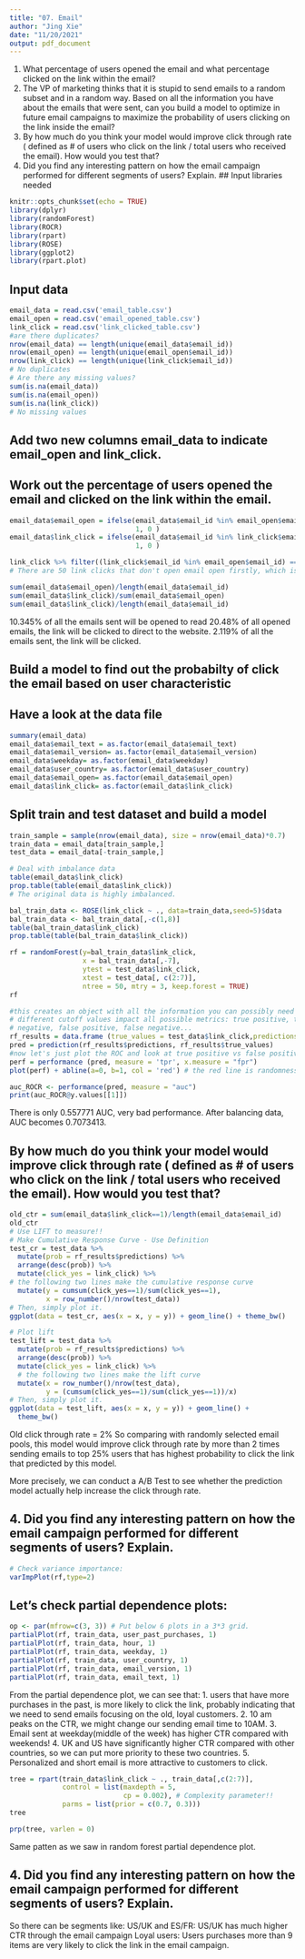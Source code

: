 ```yaml
---
title: "07. Email"
author: "Jing Xie"
date: "11/20/2021"
output: pdf_document
---
```

1. What percentage of users opened the email and what percentage clicked on the link within the email?
2. The VP of marketing thinks that it is stupid to send emails to a random subset and in a random way. Based on all the information you have about the emails that were sent, can you build a model to optimize in future email campaigns to maximize the probability of users clicking on the link inside the email?
3. By how much do you think your model would improve click through rate ( defined as # of users who click on the link / total users who received the email). How would you test that?
4. Did you find any interesting pattern on how the email campaign performed for different segments of users? Explain.
## Input libraries needed
```r
knitr::opts_chunk$set(echo = TRUE)
library(dplyr)
library(randomForest)
library(ROCR)
library(rpart)
library(ROSE)
library(ggplot2)
library(rpart.plot)
```

## Input data
```r
email_data = read.csv('email_table.csv')
email_open = read.csv('email_opened_table.csv')
link_click = read.csv('link_clicked_table.csv')
#are there duplicates?
nrow(email_data) == length(unique(email_data$email_id))
nrow(email_open) == length(unique(email_open$email_id))
nrow(link_click) == length(unique(link_click$email_id))
# No duplicates
# Are there any missing values?
sum(is.na(email_data))
sum(is.na(email_open))
sum(is.na(link_click))
# No missing values
```
## Add two new columns email_data to indicate email_open and link_click.
## Work out the percentage of users opened the email and clicked on the link within the email.
```r
email_data$email_open = ifelse(email_data$email_id %in% email_open$email_id,
                               1, 0 )
email_data$link_click = ifelse(email_data$email_id %in% link_click$email_id,
                               1, 0 )

link_click %>% filter((link_click$email_id %in% email_open$email_id) ==FALSE )
# There are 50 link clicks that don't open email open firstly, which is weird.

sum(email_data$email_open)/length(email_data$email_id)
sum(email_data$link_click)/sum(email_data$email_open)
sum(email_data$link_click)/length(email_data$email_id)
```
10.345% of all the emails sent will be opened to read
20.48% of all opened emails, the link will be clicked to direct to the website.
2.119% of all the emails sent, the link will be clicked.

## Build a model to find out the probabilty of click the email based on user characteristic
## Have a look at the data file
```r
summary(email_data)
email_data$email_text = as.factor(email_data$email_text)
email_data$email_version= as.factor(email_data$email_version)
email_data$weekday= as.factor(email_data$weekday)
email_data$user_country= as.factor(email_data$user_country)
email_data$email_open= as.factor(email_data$email_open)
email_data$link_click= as.factor(email_data$link_click)
```

## Split train and test dataset and build a model
```r
train_sample = sample(nrow(email_data), size = nrow(email_data)*0.7)
train_data = email_data[train_sample,]
test_data = email_data[-train_sample,]

# Deal with imbalance data
table(email_data$link_click)
prop.table(table(email_data$link_click))
# The original data is highly imbalanced.

bal_train_data <- ROSE(link_click ~ ., data=train_data,seed=5)$data
bal_train_data <- bal_train_data[,-c(1,8)]
table(bal_train_data$link_click)
prop.table(table(bal_train_data$link_click))

rf = randomForest(y=bal_train_data$link_click,
                  x = bal_train_data[,-7],
                  ytest = test_data$link_click, 
                  xtest = test_data[, c(2:7)],
                  ntree = 50, mtry = 3, keep.forest = TRUE) 
rf

```


```r
#this creates an object with all the information you can possibly need about how
# different cutoff values impact all possible metrics: true positive, true 
# negative, false positive, false negative...
rf_results = data.frame (true_values = test_data$link_click,predictions = rf$test$votes[,2])
pred = prediction(rf_results$predictions, rf_results$true_values)
#now let's just plot the ROC and look at true positive vs false positive
perf = performance (pred, measure = 'tpr', x.measure = "fpr")
plot(perf) + abline(a=0, b=1, col = 'red') # the red line is randomness
```
```r
auc_ROCR <- performance(pred, measure = "auc")
print(auc_ROCR@y.values[[1]])
```
There is only 0.557771 AUC, very bad performance.
After balancing data, AUC becomes 0.7073413.

## By how much do you think your model would improve click through rate ( defined as # of users who click on the link / total users who received the email). How would you test that?
```r
old_ctr = sum(email_data$link_click==1)/length(email_data$email_id)
old_ctr
# Use LIFT to measure!!
# Make Cumulative Response Curve - Use Definition
test_cr = test_data %>% 
  mutate(prob = rf_results$predictions) %>%
  arrange(desc(prob)) %>%
  mutate(click_yes = link_click) %>%
# the following two lines make the cumulative response curve 
  mutate(y = cumsum(click_yes==1)/sum(click_yes==1),
         x = row_number()/nrow(test_data))
# Then, simply plot it.
ggplot(data = test_cr, aes(x = x, y = y)) + geom_line() + theme_bw()

# Plot lift
test_lift = test_data %>%
  mutate(prob = rf_results$predictions) %>% 
  arrange(desc(prob)) %>%
  mutate(click_yes = link_click) %>% 
  # the following two lines make the lift curve 
  mutate(x = row_number()/nrow(test_data),
         y = (cumsum(click_yes==1)/sum(click_yes==1))/x)
# Then, simply plot it.
ggplot(data = test_lift, aes(x = x, y = y)) + geom_line() +
  theme_bw()

```

Old click through rate = 2%
So comparing with randomly selected email pools, this model would improve click through rate by more than 2 times sending emails to top 25% users that has highest probability to click the link that predicted by this model.

More precisely, we can conduct a A/B Test to see whether the prediction model actually help increase the click through rate.

## 4. Did you find any interesting pattern on how the email campaign performed for different segments of users? Explain.

```r
# Check variance importance:
varImpPlot(rf,type=2)
```

## Let’s check partial dependence plots:
```r
op <- par(mfrow=c(3, 3)) # Put below 6 plots in a 3*3 grid.
partialPlot(rf, train_data, user_past_purchases, 1) 
partialPlot(rf, train_data, hour, 1)
partialPlot(rf, train_data, weekday, 1)
partialPlot(rf, train_data, user_country, 1)
partialPlot(rf, train_data, email_version, 1)
partialPlot(rf, train_data, email_text, 1)
```
From the partial dependence plot, we can see that:
1. users that have more purchases in the past, is more likely to click the link, probably indicating that we need to send emails focusing on the old, loyal customers.
2. 10 am peaks on the CTR, we might change our sending email time to 10AM.
3. Email sent at weekday(middle of the week) has higher CTR compared with weekends!
4. UK and US have significantly higher CTR compared with other countries, so we can put more priority to these two countries.
5. Personalized and short email is more attractive to customers to click.

```r
tree = rpart(train_data$link_click ~ ., train_data[,c(2:7)],
             control = list(maxdepth = 5,
                            cp = 0.002), # Complexity parameter!!
             parms = list(prior = c(0.7, 0.3)))
tree
```


```r
prp(tree, varlen = 0)
```
Same patten as we saw in random forest partial dependence plot.

## 4. Did you find any interesting pattern on how the email campaign performed for different segments of users? Explain.

So there can be segments like: 
US/UK and ES/FR: US/UK has much higher CTR through the email campaign
Loyal users: Users purchases more than 9 items are very likely to click the link in the email campaign.

